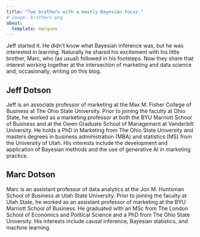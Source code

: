 ```yaml
---
title: "Two brothers with a mostly Bayesian focus."
# image: brothers.png
about:
  template: marquee
---
```


Jeff started it. He didn't know what Bayesian inference was, but he was interested in learning. Naturally he shared his excitement with his little brother, Marc, who (as usual) followed in his footsteps. Now they share that interest working together at the intersection of marketing and data science and, occasionally, writing on this blog.

## Jeff Dotson

Jeff is an associate professor of marketing at the Max M. Fisher College of Business at The Ohio State University. Prior to joining the faculty at Ohio State, he worked as a marketing professor at both the BYU Marriott School of Business and at the Owen Graduate School of Management at Vanderbilt University. He holds a PhD in Marketing from The Ohio State University and masters degrees in business administration (MBA) and statistics (MS) from the University of Utah. His interests include the development and application of Bayesian methods and the use of generative AI in marketing practice.

## Marc Dotson

Marc is an assistant professor of data analytics at the Jon M. Huntsman School of Business at Utah State University. Prior to joining the faculty at Utah State, he worked as an assistant professor of marketing at the BYU Marriott School of Business. He graduated with an MSc from The London School of Economics and Political Science and a PhD from The Ohio State University. His interests include causal inference, Bayesian statistics, and machine learning.

